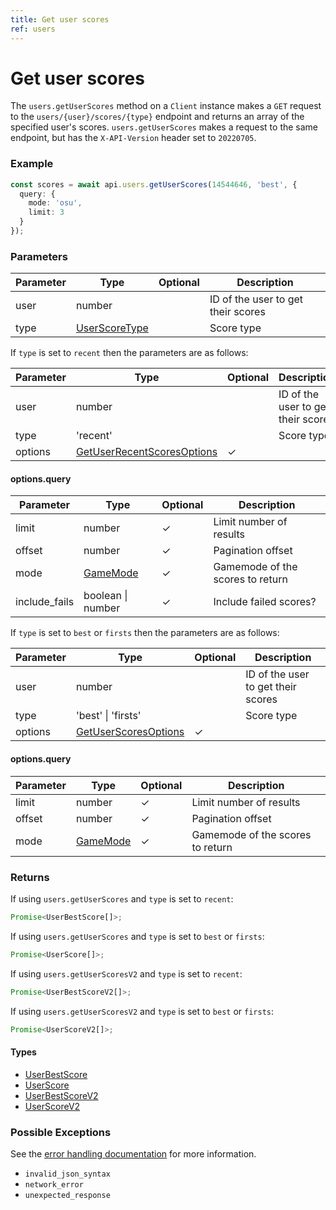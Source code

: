 ```yaml
---
title: Get user scores
ref: users
---
```


# Get user scores

The `users.getUserScores` method on a `Client` instance makes a `GET` request to the `users/{user}/scores/{type}` endpoint and returns an array of the specified user's scores. `users.getUserScores` makes a request to the same endpoint, but has the `X-API-Version` header set to `20220705`.

### Example

```ts
const scores = await api.users.getUserScores(14544646, 'best', {
  query: {
    mode: 'osu',
    limit: 3
  }
});
```

### Parameters

| Parameter | Type                                         | Optional | Description                        |
| --------- | -------------------------------------------- | -------- | ---------------------------------- |
| user      | number                                       |          | ID of the user to get their scores |
| type      | [UserScoreType](/references/user-score-type) |          | Score type                         |

If `type` is set to `recent` then the parameters are as follows:

| Parameter | Type                                                                     | Optional | Description                        |
| --------- | ------------------------------------------------------------------------ | -------- | ---------------------------------- |
| user      | number                                                                   |          | ID of the user to get their scores |
| type      | 'recent'                                                                 |          | Score type                         |
| options   | [GetUserRecentScoresOptions](/references/get-user-recent-scores-options) | ✓        |                                    |

#### options.query

| Parameter     | Type                              | Optional | Description                      |
| ------------- | --------------------------------- | -------- | -------------------------------- |
| limit         | number                            | ✓        | Limit number of results          |
| offset        | number                            | ✓        | Pagination offset                |
| mode          | [GameMode](/references/game-mode) | ✓        | Gamemode of the scores to return |
| include_fails | boolean \| number                 | ✓        | Include failed scores?           |

If `type` is set to `best` or `firsts` then the parameters are as follows:

| Parameter | Type                                                        | Optional | Description                        |
| --------- | ----------------------------------------------------------- | -------- | ---------------------------------- |
| user      | number                                                      |          | ID of the user to get their scores |
| type      | 'best' \| 'firsts'                                          |          | Score type                         |
| options   | [GetUserScoresOptions](/references/get-user-scores-options) | ✓        |                                    |

#### options.query

| Parameter | Type                              | Optional | Description                      |
| --------- | --------------------------------- | -------- | -------------------------------- |
| limit     | number                            | ✓        | Limit number of results          |
| offset    | number                            | ✓        | Pagination offset                |
| mode      | [GameMode](/references/game-mode) | ✓        | Gamemode of the scores to return |

### Returns

If using `users.getUserScores` and `type` is set to `recent`:

```ts
Promise<UserBestScore[]>;
```

If using `users.getUserScores` and `type` is set to `best` or `firsts`:

```ts
Promise<UserScore[]>;
```

If using `users.getUserScoresV2` and `type` is set to `recent`:

```ts
Promise<UserBestScoreV2[]>;
```

If using `users.getUserScoresV2` and `type` is set to `best` or `firsts`:

```ts
Promise<UserScoreV2[]>;
```

#### Types

- [UserBestScore](/references/user-best-score)
- [UserScore](/references/user-score)
- [UserBestScoreV2](/references/user-best-score-v2)
- [UserScoreV2](/references/user-score-v2)

### Possible Exceptions

See the [error handling documentation](/extras/error-handling) for more information.

- `invalid_json_syntax`
- `network_error`
- `unexpected_response`
